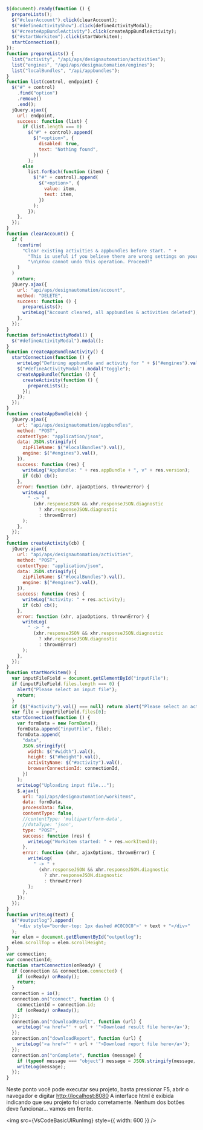 
```js title=wwwroot/js/ApsDesignAutomation.js
$(document).ready(function () {
  prepareLists();
  $("#clearAccount").click(clearAccount);
  $("#defineActivityShow").click(defineActivityModal);
  $("#createAppBundleActivity").click(createAppBundleActivity);
  $("#startWorkitem").click(startWorkitem);
  startConnection();
});
function prepareLists() {
  list("activity", "/api/aps/designautomation/activities");
  list("engines", "/api/aps/designautomation/engines");
  list("localBundles", "/api/appbundles");
}
function list(control, endpoint) {
  $("#" + control)
    .find("option")
    .remove()
    .end();
  jQuery.ajax({
    url: endpoint,
    success: function (list) {
      if (list.length === 0)
        $("#" + control).append(
          $("<option>", {
            disabled: true,
            text: "Nothing found",
          })
        );
      else
        list.forEach(function (item) {
          $("#" + control).append(
            $("<option>", {
              value: item,
              text: item,
            })
          );
        });
    },
  });
}
function clearAccount() {
  if (
    !confirm(
      "Clear existing activities & appbundles before start. " +
        "This is useful if you believe there are wrong settings on your account." +
        "\n\nYou cannot undo this operation. Proceed?"
    )
  )
    return;
  jQuery.ajax({
    url: "api/aps/designautomation/account",
    method: "DELETE",
    success: function () {
      prepareLists();
      writeLog("Account cleared, all appbundles & activities deleted");
    },
  });
}
function defineActivityModal() {
  $("#defineActivityModal").modal();
}
function createAppBundleActivity() {
  startConnection(function () {
    writeLog("Defining appbundle and activity for " + $("#engines").val());
    $("#defineActivityModal").modal("toggle");
    createAppBundle(function () {
      createActivity(function () {
        prepareLists();
      });
    });
  });
}
function createAppBundle(cb) {
  jQuery.ajax({
    url: "api/aps/designautomation/appbundles",
    method: "POST",
    contentType: "application/json",
    data: JSON.stringify({
      zipFileName: $("#localBundles").val(),
      engine: $("#engines").val(),
    }),
    success: function (res) {
      writeLog("AppBundle: " + res.appBundle + ", v" + res.version);
      if (cb) cb();
    },
    error: function (xhr, ajaxOptions, thrownError) {
      writeLog(
        " -> " +
          (xhr.responseJSON && xhr.responseJSON.diagnostic
            ? xhr.responseJSON.diagnostic
            : thrownError)
      );
    },
  });
}
function createActivity(cb) {
  jQuery.ajax({
    url: "api/aps/designautomation/activities",
    method: "POST",
    contentType: "application/json",
    data: JSON.stringify({
      zipFileName: $("#localBundles").val(),
      engine: $("#engines").val(),
    }),
    success: function (res) {
      writeLog("Activity: " + res.activity);
      if (cb) cb();
    },
    error: function (xhr, ajaxOptions, thrownError) {
      writeLog(
        " -> " +
          (xhr.responseJSON && xhr.responseJSON.diagnostic
            ? xhr.responseJSON.diagnostic
            : thrownError)
      );
    },
  });
}
function startWorkitem() {
  var inputFileField = document.getElementById("inputFile");
  if (inputFileField.files.length === 0) {
    alert("Please select an input file");
    return;
  }
  if ($("#activity").val() === null) return alert("Please select an activity");
  var file = inputFileField.files[0];
  startConnection(function () {
    var formData = new FormData();
    formData.append("inputFile", file);
    formData.append(
      "data",
      JSON.stringify({
        width: $("#width").val(),
        height: $("#height").val(),
        activityName: $("#activity").val(),
        browserConnectionId: connectionId,
      })
    );
    writeLog("Uploading input file...");
    $.ajax({
      url: "api/aps/designautomation/workitems",
      data: formData,
      processData: false,
      contentType: false,
      //contentType: 'multipart/form-data',
      //dataType: 'json',
      type: "POST",
      success: function (res) {
        writeLog("Workitem started: " + res.workItemId);
      },
      error: function (xhr, ajaxOptions, thrownError) {
        writeLog(
          " -> " +
            (xhr.responseJSON && xhr.responseJSON.diagnostic
              ? xhr.responseJSON.diagnostic
              : thrownError)
        );
      },
    });
  });
}
function writeLog(text) {
  $("#outputlog").append(
    '<div style="border-top: 1px dashed #C0C0C0">' + text + "</div>"
  );
  var elem = document.getElementById("outputlog");
  elem.scrollTop = elem.scrollHeight;
}
var connection;
var connectionId;
function startConnection(onReady) {
  if (connection && connection.connected) {
    if (onReady) onReady();
    return;
  }
  connection = io();
  connection.on("connect", function () {
    connectionId = connection.id;
    if (onReady) onReady();
  });
  connection.on("downloadResult", function (url) {
    writeLog('<a href="' + url + '">Download result file here</a>');
  });
  connection.on("downloadReport", function (url) {
    writeLog('<a href="' + url + '">Download report file here</a>');
  });
  connection.on("onComplete", function (message) {
    if (typeof message === "object") message = JSON.stringify(message, null, 2);
    writeLog(message);
  });
}
```

Neste ponto você pode executar seu projeto, basta pressionar F5, abrir o navegador e digitar [http://localhost:8080](http://localhost:8080) 
A interface html é exibida indicando que seu projeto foi criado corretamente. Nenhum dos botões deve funcionar... vamos em frente.

<img src={VsCodeBasicUIRunImg} style={{ width: 600 }} />
